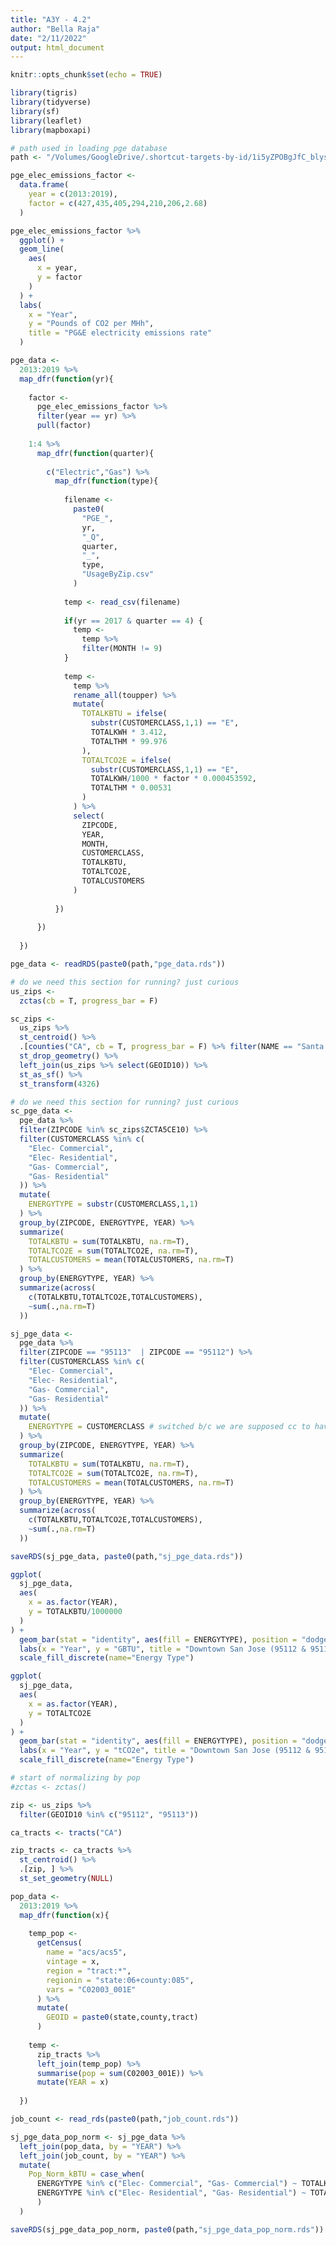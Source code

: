 ```yaml
---
title: "A3Y - 4.2"
author: "Bella Raja"
date: "2/11/2022"
output: html_document
---
```


```r
knitr::opts_chunk$set(echo = TRUE)
```

```r
library(tigris)
library(tidyverse)
library(sf)
library(leaflet)
library(mapboxapi)

# path used in loading pge database
path <- "/Volumes/GoogleDrive/.shortcut-targets-by-id/1i5yZPOBgJfC_blys_kNUJn1-FfLWoyiO/Assignments/3A/data/" # mac path 
```

```r
pge_elec_emissions_factor <-
  data.frame(
    year = c(2013:2019),
    factor = c(427,435,405,294,210,206,2.68)
  )

pge_elec_emissions_factor %>% 
  ggplot() +
  geom_line(
    aes(
      x = year,
      y = factor
    )
  ) +
  labs(
    x = "Year",
    y = "Pounds of CO2 per MHh",
    title = "PG&E electricity emissions rate"
  )
```

```r
pge_data <- 
  2013:2019 %>% 
  map_dfr(function(yr){
    
    factor <- 
      pge_elec_emissions_factor %>% 
      filter(year == yr) %>% 
      pull(factor)
    
    1:4 %>% 
      map_dfr(function(quarter){
        
        c("Electric","Gas") %>% 
          map_dfr(function(type){
            
            filename <- 
              paste0(
                "PGE_",
                yr,
                "_Q",
                quarter,
                "_",
                type,
                "UsageByZip.csv"
              )
            
            temp <- read_csv(filename)
            
            if(yr == 2017 & quarter == 4) {
              temp <- 
                temp %>% 
                filter(MONTH != 9)
            }
            
            temp <-
              temp %>% 
              rename_all(toupper) %>% 
              mutate(
                TOTALKBTU = ifelse(
                  substr(CUSTOMERCLASS,1,1) == "E",
                  TOTALKWH * 3.412,
                  TOTALTHM * 99.976
                ),
                TOTALTCO2E = ifelse(
                  substr(CUSTOMERCLASS,1,1) == "E",
                  TOTALKWH/1000 * factor * 0.000453592,
                  TOTALTHM * 0.00531
                )
              ) %>% 
              select(
                ZIPCODE,
                YEAR,
                MONTH,
                CUSTOMERCLASS,
                TOTALKBTU,
                TOTALTCO2E,
                TOTALCUSTOMERS
              )
            
          })
        
      })
    
  })
```

```r
pge_data <- readRDS(paste0(path,"pge_data.rds"))
```


```r
# do we need this section for running? just curious
us_zips <- 
  zctas(cb = T, progress_bar = F)

sc_zips <- 
  us_zips %>% 
  st_centroid() %>% 
  .[counties("CA", cb = T, progress_bar = F) %>% filter(NAME == "Santa Clara"), ] %>% 
  st_drop_geometry() %>% 
  left_join(us_zips %>% select(GEOID10)) %>% 
  st_as_sf() %>% 
  st_transform(4326)
```

```r
# do we need this section for running? just curious
sc_pge_data <-
  pge_data %>% 
  filter(ZIPCODE %in% sc_zips$ZCTA5CE10) %>% 
  filter(CUSTOMERCLASS %in% c(
    "Elec- Commercial",
    "Elec- Residential",
    "Gas- Commercial",
    "Gas- Residential"
  )) %>% 
  mutate(
    ENERGYTYPE = substr(CUSTOMERCLASS,1,1)
  ) %>% 
  group_by(ZIPCODE, ENERGYTYPE, YEAR) %>% 
  summarize(
    TOTALKBTU = sum(TOTALKBTU, na.rm=T),
    TOTALTCO2E = sum(TOTALTCO2E, na.rm=T), 
    TOTALCUSTOMERS = mean(TOTALCUSTOMERS, na.rm=T)
  ) %>% 
  group_by(ENERGYTYPE, YEAR) %>%
  summarize(across(
    c(TOTALKBTU,TOTALTCO2E,TOTALCUSTOMERS),
    ~sum(.,na.rm=T)
  ))
```


```r
sj_pge_data <-
  pge_data %>% 
  filter(ZIPCODE == "95113"  | ZIPCODE == "95112") %>% 
  filter(CUSTOMERCLASS %in% c(
    "Elec- Commercial",
    "Elec- Residential",
    "Gas- Commercial",
    "Gas- Residential"
  )) %>% 
  mutate(
    ENERGYTYPE = CUSTOMERCLASS # switched b/c we are supposed cc to have that as well
  ) %>% 
  group_by(ZIPCODE, ENERGYTYPE, YEAR) %>% 
  summarize(
    TOTALKBTU = sum(TOTALKBTU, na.rm=T),
    TOTALTCO2E = sum(TOTALTCO2E, na.rm=T), 
    TOTALCUSTOMERS = mean(TOTALCUSTOMERS, na.rm=T)
  ) %>% 
  group_by(ENERGYTYPE, YEAR) %>% 
  summarize(across(
    c(TOTALKBTU,TOTALTCO2E,TOTALCUSTOMERS),
    ~sum(.,na.rm=T)
  ))

saveRDS(sj_pge_data, paste0(path,"sj_pge_data.rds"))
```

```r
ggplot(
  sj_pge_data, 
  aes(
    x = as.factor(YEAR), 
    y = TOTALKBTU/1000000
  )
) + 
  geom_bar(stat = "identity", aes(fill = ENERGYTYPE), position = "dodge") + 
  labs(x = "Year", y = "GBTU", title = "Downtown San Jose (95112 & 95113) Annual Energy Usage, 2013 to 2019") + 
  scale_fill_discrete(name="Energy Type")
```
```r
ggplot(
  sj_pge_data, 
  aes(
    x = as.factor(YEAR), 
    y = TOTALTCO2E
  )
) + 
  geom_bar(stat = "identity", aes(fill = ENERGYTYPE), position = "dodge") + 
  labs(x = "Year", y = "tCO2e", title = "Downtown San Jose (95112 & 95113) Annual Energy Usage, 2013 to 2019") + 
  scale_fill_discrete(name="Energy Type")
```

```r
# start of normalizing by pop
#zctas <- zctas()

zip <- us_zips %>% 
  filter(GEOID10 %in% c("95112", "95113"))

ca_tracts <- tracts("CA")

zip_tracts <- ca_tracts %>% 
  st_centroid() %>% 
  .[zip, ] %>%
  st_set_geometry(NULL) 

```

```r

pop_data <-
  2013:2019 %>% 
  map_dfr(function(x){ 
  
    temp_pop <-  
      getCensus(
        name = "acs/acs5",
        vintage = x,
        region = "tract:*",
        regionin = "state:06+county:085",
        vars = "C02003_001E"
      ) %>%
      mutate(
        GEOID = paste0(state,county,tract)
      )
    
    temp <- 
      zip_tracts %>%
      left_join(temp_pop) %>%
      summarise(pop = sum(C02003_001E)) %>%
      mutate(YEAR = x)
    
  })

```

```r
job_count <- read_rds(paste0(path,"job_count.rds"))
```


```r

sj_pge_data_pop_norm <- sj_pge_data %>%
  left_join(pop_data, by = "YEAR") %>%
  left_join(job_count, by = "YEAR") %>%
  mutate(
    Pop_Norm_kBTU = case_when(
      ENERGYTYPE %in% c("Elec- Commercial", "Gas- Commercial") ~ TOTALKBTU / JOB,
      ENERGYTYPE %in% c("Elec- Residential", "Gas- Residential") ~ TOTALKBTU / pop
      )
  )

saveRDS(sj_pge_data_pop_norm, paste0(path,"sj_pge_data_pop_norm.rds"))
```

